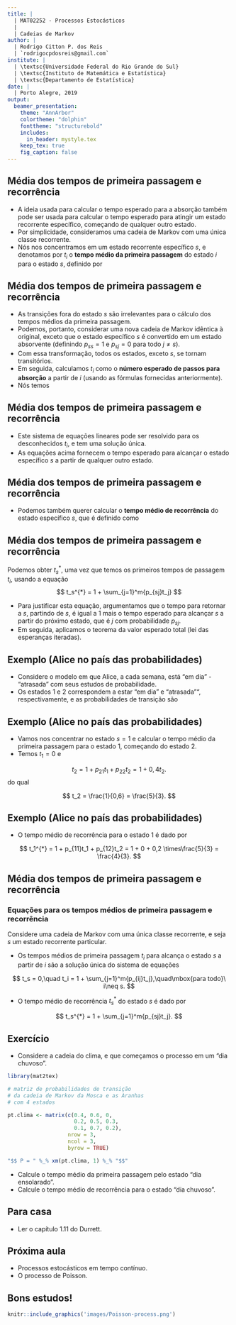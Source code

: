 ```yaml
---
title: |
  | MAT02252 - Processos Estocásticos
  |
  | Cadeias de Markov
author: |
  | Rodrigo Citton P. dos Reis
  | `rodrigocpdosreis@gmail.com`
institute: |
  | \textsc{Universidade Federal do Rio Grande do Sul}
  | \textsc{Instituto de Matemática e Estatística}
  | \textsc{Departamento de Estatística}
date: |
  | Porto Alegre, 2019
output:
  beamer_presentation:
    theme: "AnnArbor"
    colortheme: "dolphin"
    fonttheme: "structurebold"
    includes: 
      in_header: mystyle.tex
    keep_tex: true
    fig_caption: false
---
```


## Média dos tempos de primeira passagem e recorrência

- A ideia usada para calcular o tempo esperado para a absorção também pode ser usada para calcular o tempo esperado para atingir um estado recorrente específico, começando de qualquer outro estado.
- Por simplicidade, consideramos uma cadeia de Markov com uma única classe recorrente.
- Nós nos concentramos em um estado recorrente específico $s$, e denotamos por $t_i$ o __tempo médio da primeira passagem__ do estado $i$ para o estado $s$, definido por

\scriptsize
\begin{eqnarray*}
t_i &=& \E[\mbox{número de transições para alcançar}\ s\ \mbox{pela primeira vez, a partir de}\ i]\\
&=& \E[\min\{n \geq 0 ; X_n = s\} | X_0 = i].
\end{eqnarray*}

## Média dos tempos de primeira passagem e recorrência

- As transições fora do estado $s$ são irrelevantes para o cálculo dos tempos médios da primeira passagem.
- Podemos, portanto, considerar uma nova cadeia de Markov idêntica à original, exceto que o estado específico $s$ é convertido em um estado absorvente (definindo $p_{ss} = 1$ e $p_{sj} = 0$ para todo $j \neq s$).
- Com essa transformação, todos os estados, exceto $s$, se tornam transitórios.
- Em seguida, calculamos $t_i$ como o __número esperado de passos para absorção__ a partir de $i$ (usando as fórmulas fornecidas anteriormente).
- Nós temos

\begin{eqnarray*}
t_i &=& 1 + \sum_{j=1}^m{p_{ij}t_j}, \quad \mbox{para todo}\ i \neq s.\\
t_s &=& 0.
\end{eqnarray*}

## Média dos tempos de primeira passagem e recorrência

- Este sistema de equações lineares pode ser resolvido para os desconhecidos $t_i$, e tem uma solução única.
- As equações acima fornecem o tempo esperado para alcançar o estado específico $s$ a partir de qualquer outro estado. 

## Média dos tempos de primeira passagem e recorrência

- Podemos também querer calcular o __tempo médio de recorrência__ do estado específico $s$, que é definido como

\scriptsize
\begin{eqnarray*}
t_s^{*} &=& \E [\mbox{número de transições até o primeiro retorno a}\ s,\ \mbox{a partir de}\ s]\\
&=& \E [\min\{n \geq 1; X_n = s\} | X_0 = s].
\end{eqnarray*}

## Média dos tempos de primeira passagem e recorrência

Podemos obter $t_s^{*}$, uma vez que temos os primeiros tempos de passagem $t_i$, usando a equação
$$
t_s^{*} = 1 + \sum_{j=1}^m{p_{sj}t_j}
$$

- Para justificar esta equação, argumentamos que o tempo para retornar a $s$, partindo de $s$, é igual a $1$ mais o tempo esperado para alcançar $s$ a partir do próximo estado, que é $j$ com probabilidade $p_{sj}$.
- Em seguida, aplicamos o teorema da valor esperado total (lei das esperanças iteradas).

## Exemplo (Alice no país das probabilidades)

- Considere o modelo em que Alice, a cada semana, está "em dia" - "atrasada" com seus estudos de probabilidade.
- Os estados $1$ e $2$ correspondem a estar "em dia" e "atrasada"", respectivamente, e as probabilidades de transição são

\begin{eqnarray*}
p_{11} = 0,8,\ p_{12} = 0,2,\\
p_{21} = 0,6,\ p_{22} = 0,4. 
\end{eqnarray*}

## Exemplo (Alice no país das probabilidades)

- Vamos nos concentrar no estado $s = 1$ e calcular o tempo médio da primeira passagem para o estado $1$, começando do estado $2$.
- Temos $t_1 = 0$ e

$$
t_2 = 1 + p_{21}t_1 + p_{22}t_2 = 1 + 0,4t_2. 
$$
do qual

$$
t_2 = \frac{1}{0,6} = \frac{5}{3}.
$$

## Exemplo (Alice no país das probabilidades)

- O tempo médio de recorrência para o estado $1$ é dado por

$$
t_1^{*} = 1 + p_{11}t_1 + p_{12}t_2 = 1 + 0 + 0,2 \times\frac{5}{3} = \frac{4}{3}. 
$$

## Média dos tempos de primeira passagem e recorrência

### Equações para os tempos médios de primeira passagem e recorrência

Considere uma cadeia de Markov com uma única classe recorrente, e seja $s$ um estado recorrente particular.

- Os tempos médios de primeira passagem $t_i$ para alcança o estado $s$ a partir de $i$ são a solução única do sistema de equações

$$
t_s = 0,\quad t_i = 1 + \sum_{j=1}^m{p_{ij}t_j},\quad\mbox{para todo}\ i\neq s.
$$

- O tempo médio de recorrência $t_s^{*}$ do estado $s$ é dado por

$$
t_s^{*} =  1 + \sum_{j=1}^m{p_{sj}t_j}.
$$

## Exercício

- Considere a cadeia do clima, e que começamos o processo em um "dia chuvoso".

```r
library(mat2tex)

# matriz de probabilidades de transição
# da cadeia de Markov da Mosca e as Aranhas
# com 4 estados

pt.clima <- matrix(c(0.4, 0.6, 0,
                     0.2, 0.5, 0.3,
                     0.1, 0.7, 0.2),
                   nrow = 3,
                   ncol = 3,
                   byrow = TRUE)
```

```r
"$$ P = " %_% xm(pt.clima, 1) %_% "$$"
```
                   
- Calcule o tempo médio da primeira passagem pelo estado "dia ensolarado".
- Calcule o tempo médio de recorrência para o estado "dia chuvoso".

## Para casa

- Ler o capítulo 1.11 do Durrett.

## Próxima aula

- Processos estocásticos em tempo contínuo.
- O processo de Poisson.

## Bons estudos!

```r
knitr::include_graphics('images/Poisson-process.png')
```